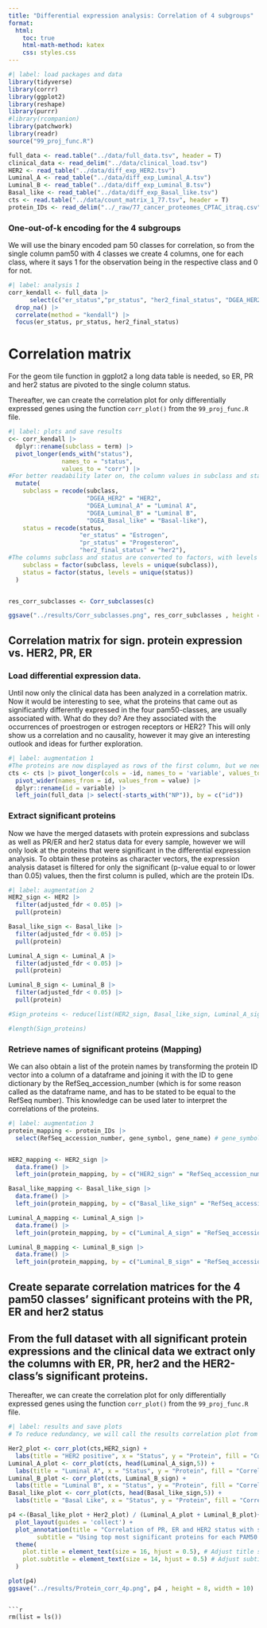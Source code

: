 ```yaml
---
title: "Differential expression analysis: Correlation of 4 subgroups"
format:
  html:
    toc: true
    html-math-method: katex
    css: styles.css
---
```


```r
#| label: load packages and data
library(tidyverse)
library(corrr)
library(ggplot2)
library(reshape)
library(purrr)
#library(rcompanion)
library(patchwork)
library(readr)
source("99_proj_func.R")

full_data <- read.table("../data/full_data.tsv", header = T)
clinical_data <- read_delim("../data/clinical_load.tsv")
HER2 <- read_table("../data/diff_exp_HER2.tsv")
Luminal_A <- read_table("../data/diff_exp_Luminal_A.tsv")
Luminal_B <- read_table("../data/diff_exp_Luminal_B.tsv")
Basal_like <- read_table("../data/diff_exp_Basal_like.tsv")
cts <- read.table("../data/count_matrix_1_77.tsv", header = T)
protein_IDs <- read_delim("../_raw/77_cancer_proteomes_CPTAC_itraq.csv", delim = ";")
```

### One-out-of-k encoding for the 4 subgroups

We will use the binary encoded pam 50 classes for correlation, so from the single column pam50 with 4 classes we create 4 columns, one for each class, where it says 1 for the observation being in the respective class and 0 for not.

```r
#| label: analysis 1
corr_kendall <- full_data |> 
      select(c("er_status","pr_status", "her2_final_status", "DGEA_HER2", "DGEA_Luminal_A", "DGEA_Luminal_B", "DGEA_Basal_like")) |>
  drop_na() |>
  correlate(method = "kendall") |>
  focus(er_status, pr_status, her2_final_status)
```
# Correlation matrix
For the geom tile function in ggplot2 a long data table is needed, so ER, PR and her2 status are pivoted to the single column status.

Thereafter, we can create the correlation plot for only differentially expressed genes using the function `corr_plot()` from the `99_proj_func.R` file.

```r
#| label: plots and save results
c<- corr_kendall |> 
  dplyr::rename(subclass = term) |>  
  pivot_longer(ends_with("status"), 
               names_to = "status", 
               values_to = "corr") |> 
#For better readability later on, the column values in subclass and status are recoded, basically just renamed, to have them in the tile plot like this.
  mutate(
    subclass = recode(subclass, 
                      "DGEA_HER2" = "HER2", 
                      "DGEA_Luminal_A" = "Luminal A",
                      "DGEA_Luminal_B" = "Luminal B",
                      "DGEA_Basal_like" = "Basal-like"),
    status = recode(status, 
                    "er_status" = "Estrogen", 
                    "pr_status" = "Progesteron",
                    "her2_final_status" = "her2"),
#The columns subclass and status are converted to factors, with levels being the unique values of the columns in the order they appear in.
    subclass = factor(subclass, levels = unique(subclass)),
    status = factor(status, levels = unique(status))
  )


res_corr_subclasses <- Corr_subclasses(c)

ggsave("../results/Corr_subclasses.png", res_corr_subclasses , height = 4, width = 6)


```

## Correlation matrix for sign. protein expression vs. HER2, PR, ER

### Load differential expression data.

Until now only the clinical data has been analyzed in a correlation matrix. Now it would be interesting to see, what the proteins that came out as significantly differently expressed in the four pam50-classes, are usually associated with. What do they do? Are they associated with the occurrences of proestrogen or estrogen receptors or HER2? This will only show us a correlation and no causality, however it may give an interesting outlook and ideas for further exploration.

```r
#| label: augmentation 1
#The proteins are now displayed as rows of the first column, but we need the proteins to be in columns, so that we can join the two datasets by the sample ID, so the protein names are first pivoted to a longer format and the IDs are then pivoted into a wider format. The ID column has automatically been named variable, and is now renamed id again.
cts <- cts |> pivot_longer(cols = -id, names_to = 'variable', values_to = 'value') |> 
  pivot_wider(names_from = id, values_from = value) |>   
  dplyr::rename(id = variable) |>
  left_join(full_data |> select(-starts_with("NP")), by = c("id"))
```

### Extract significant proteins

Now we have the merged datasets with protein expressions and subclass as well as PR/ER and her2 status data for every sample, however we will only look at the proteins that were significant in the differential expression analysis. To obtain these proteins as character vectors, the expression analysis dataset is filtered for only the significant (p-value equal to or lower than 0.05) values, then the first column is pulled, which are the protein IDs.

```r
#| label: augmentation 2
HER2_sign <- HER2 |>
  filter(adjusted_fdr < 0.05) |> 
  pull(protein)

Basal_like_sign <- Basal_like |>
  filter(adjusted_fdr < 0.05) |> 
  pull(protein)

Luminal_A_sign <- Luminal_A |>
  filter(adjusted_fdr < 0.05) |> 
  pull(protein)

Luminal_B_sign <- Luminal_B |>
  filter(adjusted_fdr < 0.05) |> 
  pull(protein)

#Sign_proteins <- reduce(list(HER2_sign, Basal_like_sign, Luminal_A_sign, Luminal_B_sign), union)

#length(Sign_proteins)
```

### Retrieve names of significant proteins (Mapping)

We can also obtain a list of the protein names by transforming the protein ID vector into a column of a dataframe and joining it with the ID to gene dictionary by the RefSeq_accession_number (which is for some reason called as the dataframe name, and has to be stated to be equal to the RefSeq number). This knowledge can be used later to interpret the correlations of the proteins.

```r
#| label: augmentation 3
protein_mapping <- protein_IDs |> 
  select(RefSeq_accession_number, gene_symbol, gene_name) # gene_symbol & gene_name has been changed from Protein.names, Gene.Names because my dataset 


HER2_mapping <- HER2_sign |> 
  data.frame() |> 
  left_join(protein_mapping, by = c("HER2_sign" = "RefSeq_accession_number"))

Basal_like_mapping <- Basal_like_sign |> 
  data.frame() |> 
  left_join(protein_mapping, by = c("Basal_like_sign" = "RefSeq_accession_number"))

Luminal_A_mapping <- Luminal_A_sign |> 
  data.frame() |> 
  left_join(protein_mapping, by = c("Luminal_A_sign" = "RefSeq_accession_number"))

Luminal_B_mapping <- Luminal_B_sign |> 
  data.frame() |> 
  left_join(protein_mapping, by = c("Luminal_B_sign" = "RefSeq_accession_number"))
```

## Create separate correlation matrices for the 4 pam50 classes' significant proteins with the PR, ER and her2 status


## From the full dataset with all significant protein expressions and the clinical data we extract only the columns with ER, PR, her2 and the HER2-class's significant proteins.

Thereafter, we can create the correlation plot for only differentially expressed genes using the function `corr_plot()` from the `99_proj_func.R` file.

```r
#| label: results and save plots
# To reduce redundancy, we will call the results correlation plot from the function file. The second input is all the genes that are significant for the respective test. 

Her2_plot <- corr_plot(cts,HER2_sign) + 
  labs(title = "HER2 positive", x = "Status", y = "Protein", fill = "Correlation")
Luminal_A_plot <- corr_plot(cts, head(Luminal_A_sign,5)) + 
  labs(title = "Luminal A", x = "Status", y = "Protein", fill = "Correlation")
Luminal_B_plot <- corr_plot(cts, Luminal_B_sign) + 
  labs(title = "Luminal B", x = "Status", y = "Protein", fill = "Correlation")
Basal_like_plot <- corr_plot(cts, head(Basal_like_sign,5)) + 
  labs(title = "Basal Like", x = "Status", y = "Protein", fill = "Correlation")

p4 <-(Basal_like_plot + Her2_plot) / (Luminal_A_plot + Luminal_B_plot)+
  plot_layout(guides = 'collect') +
  plot_annotation(title = "Correlation of PR, ER and HER2 status with significant proteins", 
        subtitle = "Using top most significant proteins for each PAM50 classification")&
  theme(
    plot.title = element_text(size = 16, hjust = 0.5), # Adjust title size and horizontal position
    plot.subtitle = element_text(size = 14, hjust = 0.5) # Adjust subtitle size and horizontal position
  )

plot(p4)
ggsave("../results/Protein_corr_4p.png", p4 , height = 8, width = 10)
```

```

```r
rm(list = ls())
```
